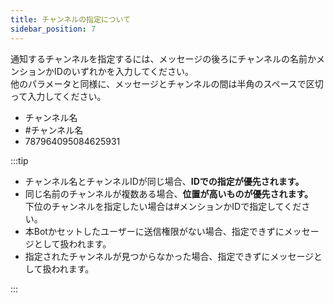 ```yaml
---
title: チャンネルの指定について
sidebar_position: 7
---
```


通知するチャンネルを指定するには、メッセージの後ろにチャンネルの名前かメンションかIDのいずれかを入力してください。  
他のパラメータと同様に、メッセージとチャンネルの間は半角のスペースで区切って入力してください。
- チャンネル名
- <Mention>#チャンネル名</Mention>
- 787964095084625931

:::tip

- チャンネル名とチャンネルIDが同じ場合、**IDでの指定が優先されます。**  
- 同じ名前のチャンネルが複数ある場合、**位置が高いものが優先されます。**  
下位のチャンネルを指定したい場合は<Mention>#メンション</Mention>かIDで指定してください。
- 本Botかセットしたユーザーに送信権限がない場合、指定できずにメッセージとして扱われます。
- 指定されたチャンネルが見つからなかった場合、指定できずにメッセージとして扱われます。

:::